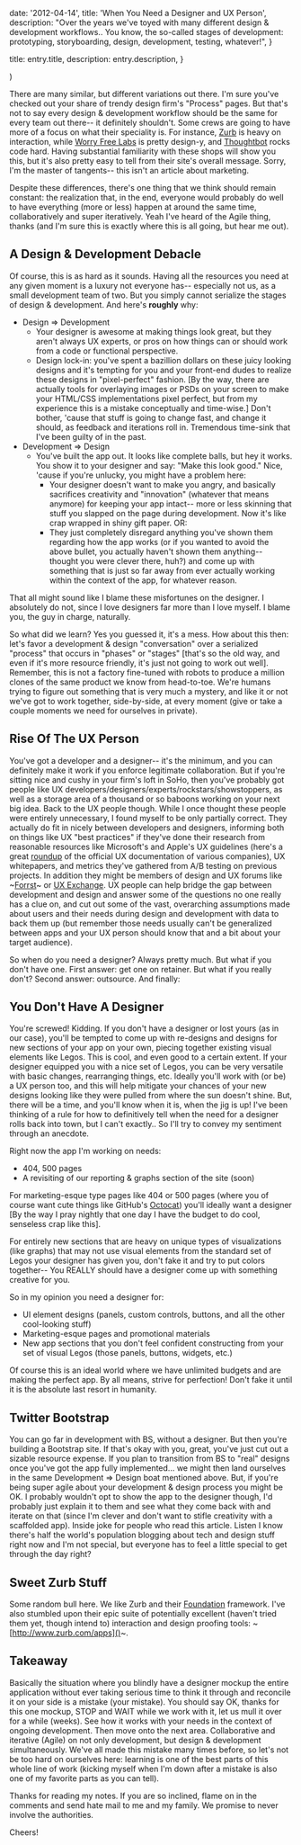 
  date: '2012-04-14',
  title: 'When You Need a Designer and UX Person',
  description:
    "Over the years we've toyed with many different design & development workflows.. You know, the so-called stages of development: prototyping, storyboarding, design, development, testing, whatever!",
}

  title: entry.title,
  description: entry.description,
}

  <EntryLayout>
    <Entry
      entry={entry}
      {...props}
    />
  </EntryLayout>
)

There are many similar, but different variations out there. I'm sure you've checked out your share of trendy design firm's "Process" pages. But that's not to say every design & development workflow should be the same for every team out there-- it definitely shouldn't. Some crews are going to have more of a focus on what their speciality is. For instance, [Zurb](http://www.zurb.com/) is heavy on interaction, while [Worry Free Labs](http://www.worryfreelabs.com/) is pretty design-y, and [Thoughtbot](http://thoughtbot.com/) rocks code hard. Having substantial familiarity with these shops will show you this, but it's also pretty easy to tell from their site's overall message. Sorry, I'm the master of tangents-- this isn't an article about marketing.

Despite these differences, there's one thing that we think should remain constant: the realization that, in the end, everyone would probably do well to have everything (more or less) happen at around the same time, collaboratively and super iteratively. Yeah I've heard of the Agile thing, thanks (and I'm sure this is exactly where this is all going, but hear me out).

## A Design & Development Debacle

Of course, this is as hard as it sounds. Having all the resources you need at any given moment is a luxury not everyone has-- especially not us, as a small development team of two. But you simply cannot serialize the stages of design & development. And here's **roughly** why:

- Design => Development
  - Your designer is awesome at making things look great, but they aren't always UX experts, or pros on how things can or should work from a code or functional perspective.
  - Design lock-in: you've spent a bazillion dollars on these juicy looking designs and it's tempting for you and your front-end dudes to realize these designs in "pixel-perfect" fashion. \[By the way, there are actually tools for overlaying images or PSDs on your screen to make your HTML/CSS implementations pixel perfect, but from my experience this is a mistake conceptually and time-wise.\] Don't bother, 'cause that stuff is going to change fast, and change it should, as feedback and iterations roll in. Tremendous time-sink that I've been guilty of in the past.
- Development => Design
  - You've built the app out. It looks like complete balls, but hey it works. You show it to your designer and say: "Make this look good." Nice, 'cause if you're unlucky, you might have a problem here:
    - Your designer doesn't want to make you angry, and basically sacrifices creativity and "innovation" (whatever that means anymore) for keeping your app intact-- more or less skinning that stuff you slapped on the page during development. Now it's like crap wrapped in shiny gift paper. OR:
    - They just completely disregard anything you've shown them regarding how the app works (or if you wanted to avoid the above bullet, you actually haven't shown them anything-- thought you were clever there, huh?) and come up with something that is just so far away from ever actually working within the context of the app, for whatever reason.

That all might sound like I blame these misfortunes on the designer. I absolutely do not, since I love designers far more than I love myself. I blame you, the guy in charge, naturally.

So what did we learn? Yes you guessed it, it's a mess. How about this then: let's favor a development & design "conversation" over a serialized "process" that occurs in "phases" or "stages" \[that's so the old way, and even if it's more resource friendly, it's just not going to work out well\]. Remember, this is not a factory fine-tuned with robots to produce a million clones of the same product we know from head-to-toe. We're humans trying to figure out something that is very much a mystery, and like it or not we've got to work together, side-by-side, at every moment (give or take a couple moments we need for ourselves in private).

## Rise Of The UX Person

You've got a developer and a designer-- it's the minimum, and you can definitely make it work if you enforce legitimate collaboration. But if you're sitting nice and cushy in your firm's loft in SoHo, then you've probably got people like UX developers/designers/experts/rockstars/showstoppers, as well as a storage area of a thousand or so baboons working on your next big idea. Back to the UX people though. While I once thought these people were entirely unnecessary, I found myself to be only partially correct. They actually do fit in nicely between developers and designers, informing both on things like UX "best practices" if they've done their research from reasonable resources like Microsoft's and Apple's UX guidelines (here's a great [roundup](http://usabilitygeek.com/official-usability-user-experience-user-interface-guidelines-from-companies/) of the official UX documentation of various companies), UX whitepapers, and metrics they've gathered from A/B testing on previous projects. In addition they might be members of design and UX forums like ~[Forrst]()~ or [UX Exchange](http://ux.stackexchange.com/). UX people can help bridge the gap between development and design and answer some of the questions no one really has a clue on, and cut out some of the vast, overarching assumptions made about users and their needs during design and development with data to back them up (but remember those needs usually can't be generalized between apps and your UX person should know that and a bit about your target audience).

So when do you need a designer? Always pretty much. But what if you don't have one. First answer: get one on retainer. But what if you really don't? Second answer: outsource. And finally:

## You Don't Have A Designer

You're screwed! Kidding. If you don't have a designer or lost yours (as in our case), you'll be tempted to come up with re-designs and designs for new sections of your app on your own, piecing together existing visual elements like Legos. This is cool, and even good to a certain extent. If your designer equipped you with a nice set of Legos, you can be very versatile with basic changes, rearranging things, etc. Ideally you'll work with (or be) a UX person too, and this will help mitigate your chances of your new designs looking like they were pulled from where the sun doesn't shine. But, there will be a time, and you'll know when it is, when the jig is up! I've been thinking of a rule for how to definitively tell when the need for a designer rolls back into town, but I can't exactly.. So I'll try to convey my sentiment through an anecdote.

Right now the app I'm working on needs:

- 404, 500 pages
- A revisiting of our reporting & graphs section of the site (soon)

For marketing-esque type pages like 404 or 500 pages (where you of course want cute things like GitHub's [Octocat](http://octodex.github.com/)) you'll ideally want a designer \[By the way I pray nightly that one day I have the budget to do cool, senseless crap like this\].

For entirely new sections that are heavy on unique types of visualizations (like graphs) that may not use visual elements from the standard set of Legos your designer has given you, don't fake it and try to put colors together-- You REALLY should have a designer come up with something creative for you.

So in my opinion you need a designer for:

- UI element designs (panels, custom controls, buttons, and all the other cool-looking stuff)
- Marketing-esque pages and promotional materials
- New app sections that you don't feel confident constructing from your set of visual Legos (those panels, buttons, widgets, etc.)

Of course this is an ideal world where we have unlimited budgets and are making the perfect app. By all means, strive for perfection! Don't fake it until it is the absolute last resort in humanity.

## Twitter Bootstrap

You can go far in development with BS, without a designer. But then you're building a Bootstrap site. If that's okay with you, great, you've just cut out a sizable resource expense. If you plan to transition from BS to "real" designs once you've got the app fully implemented... we might then land ourselves in the same Development => Design boat mentioned above. But, if you're being super agile about your development & design process you might be OK. I probably wouldn't opt to show the app to the designer though, I'd probably just explain it to them and see what they come back with and iterate on that (since I'm clever and don't want to stifle creativity with a scaffolded app). Inside joke for people who read this article. Listen I know there's half the world's population blogging about tech and design stuff right now and I'm not special, but everyone has to feel a little special to get through the day right?

## Sweet Zurb Stuff

Some random bull here. We like Zurb and their [Foundation](http://foundation.zurb.com/) framework. I've also stumbled upon their epic suite of potentially excellent (haven't tried them yet, though intend to) interaction and design proofing tools: ~[http://www.zurb.com/apps]()~.

## Takeaway

Basically the situation where you blindly have a designer mockup the entire application without ever taking serious time to think it through and reconcile it on your side is a mistake (your mistake). You should say OK, thanks for this one mockup, STOP and WAIT while we work with it, let us mull it over for a while (weeks). See how it works with your needs in the context of ongoing development. Then move onto the next area. Collaborative and iterative (Agile) on not only development, but design & development simultaneously. We've all made this mistake many times before, so let's not be too hard on ourselves here: learning is one of the best parts of this whole line of work (kicking myself when I'm down after a mistake is also one of my favorite parts as you can tell).

Thanks for reading my notes. If you are so inclined, flame on in the comments and send hate mail to me and my family. We promise to never involve the authorities.

Cheers!
